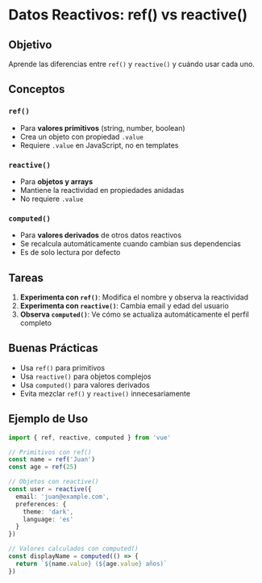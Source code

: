 # Datos Reactivos: ref() vs reactive()

## Objetivo

Aprende las diferencias entre `ref()` y `reactive()` y cuándo usar cada uno.

## Conceptos

### `ref()`
- Para **valores primitivos** (string, number, boolean)
- Crea un objeto con propiedad `.value`
- Requiere `.value` en JavaScript, no en templates

### `reactive()`
- Para **objetos y arrays**
- Mantiene la reactividad en propiedades anidadas
- No requiere `.value`

### `computed()`
- Para **valores derivados** de otros datos reactivos
- Se recalcula automáticamente cuando cambian sus dependencias
- Es de solo lectura por defecto

## Tareas

1. **Experimenta con `ref()`**: Modifica el nombre y observa la reactividad
2. **Experimenta con `reactive()`**: Cambia email y edad del usuario
3. **Observa `computed()`**: Ve cómo se actualiza automáticamente el perfil completo

## Buenas Prácticas

- Usa `ref()` para primitivos
- Usa `reactive()` para objetos complejos
- Usa `computed()` para valores derivados
- Evita mezclar `ref()` y `reactive()` innecesariamente

## Ejemplo de Uso

```typescript
import { ref, reactive, computed } from 'vue'

// Primitivos con ref()
const name = ref('Juan')
const age = ref(25)

// Objetos con reactive()
const user = reactive({
  email: 'juan@example.com',
  preferences: {
    theme: 'dark',
    language: 'es'
  }
})

// Valores calculados con computed()
const displayName = computed(() => {
  return `${name.value} (${age.value} años)`
})
```